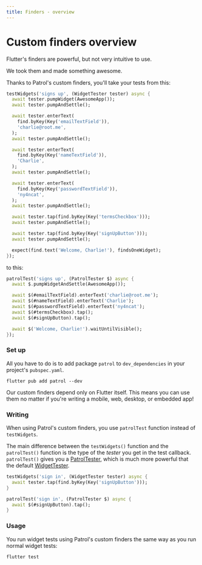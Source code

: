 ```yaml
---
title: Finders - overview
---
```


# Custom finders overview

Flutter's finders are powerful, but not very intuitive to use.

We took them and made something awesome.

Thanks to Patrol's custom finders, you'll take your tests from this:

```dart
testWidgets('signs up', (WidgetTester tester) async {
  await tester.pumpWidget(AwesomeApp());
  await tester.pumpAndSettle();

  await tester.enterText(
    find.byKey(Key('emailTextField')),
    'charlie@root.me',
  );
  await tester.pumpAndSettle();

  await tester.enterText(
    find.byKey(Key('nameTextField')),
    'Charlie',
  );
  await tester.pumpAndSettle();

  await tester.enterText(
    find.byKey(Key('passwordTextField')),
    'ny4ncat',
  );
  await tester.pumpAndSettle();

  await tester.tap(find.byKey(Key('termsCheckbox')));
  await tester.pumpAndSettle();

  await tester.tap(find.byKey(Key('signUpButton')));
  await tester.pumpAndSettle();

  expect(find.text('Welcome, Charlie!'), findsOneWidget);
});
```

to this:

```dart
patrolTest('signs up', (PatrolTester $) async {
  await $.pumpWidgetAndSettle(AwesomeApp());

  await $(#emailTextField).enterText('charlie@root.me');
  await $(#nameTextField).enterText('Charlie');
  await $(#passwordTextField).enterText('ny4ncat');
  await $(#termsCheckbox).tap();
  await $(#signUpButton).tap();

  await $('Welcome, Charlie!').waitUntilVisible();
});
```

### Set up

All you have to do is to add package `patrol` to `dev_dependencies` in your
project's `pubspec.yaml`.

```
flutter pub add patrol --dev
```

<Success>
  Our custom finders depend only on Flutter itself. This means you can use them
  no matter if you're writing a mobile, web, desktop, or embedded app!
</Success>

### Writing

When using Patrol's custom finders, you use `patrolTest` function instead of
`testWidgets`.

The main difference between the `testWidgets()` function and the `patrolTest()`
function is the type of the _tester_ you get in the test callback.
`patrolTest()` gives you a [PatrolTester], which is much more powerful that the
default [WidgetTester].

```dart
testWidgets('sign in', (WidgetTester tester) async {
  await tester.tap(find.byKey(Key('signUpButton')));
}
```

```dart
patrolTest('sign in', (PatrolTester $) async {
  await $(#signUpButton).tap();
}
```

### Usage

You run widget tests using Patrol's custom finders the same way as you run
normal widget tests:

```
flutter test
```

[widgettester]: https://api.flutter.dev/flutter/flutter_test/WidgetTester-class.html
[patroltester]: https://pub.dev/documentation/patrol/latest/patrol/PatrolTester-class.html
